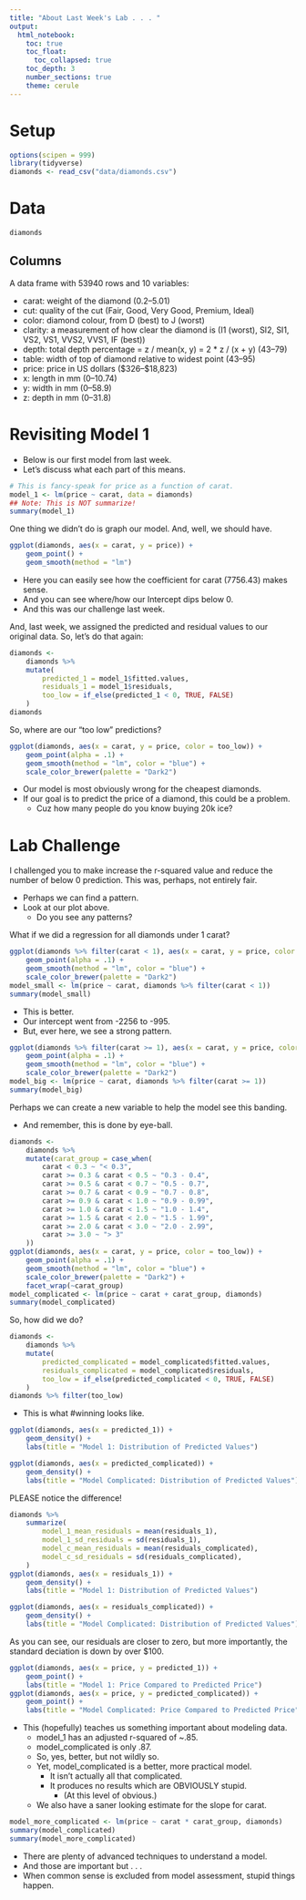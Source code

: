 ```yaml
---
title: "About Last Week's Lab . . . "
output: 
  html_notebook:
    toc: true
    toc_float:
      toc_collapsed: true
    toc_depth: 3
    number_sections: true
    theme: cerule
---
```



# Setup

```r
options(scipen = 999)
library(tidyverse)
diamonds <- read_csv("data/diamonds.csv")
```

# Data

```r
diamonds
```

## Columns

A data frame with 53940 rows and 10 variables:

- carat: weight of the diamond (0.2–5.01)
- cut: quality of the cut (Fair, Good, Very Good, Premium, Ideal)
- color: diamond colour, from D (best) to J (worst)
- clarity: a measurement of how clear the diamond is (I1 (worst), SI2, SI1, VS2, VS1, VVS2, VVS1, IF (best))
- depth: total depth percentage = z / mean(x, y) = 2 * z / (x + y) (43–79)
- table: width of top of diamond relative to widest point (43–95)
- price: price in US dollars (\$326–\$18,823)
- x: length in mm (0–10.74)
- y: width in mm (0–58.9)
- z: depth in mm (0–31.8)


# Revisiting Model 1

- Below is our first model from last week.
- Let's discuss what each part of this means.

```r
# This is fancy-speak for price as a function of carat.
model_1 <- lm(price ~ carat, data = diamonds)
## Note: This is NOT summarize!
summary(model_1)
```

One thing we didn't do is graph our model. And, well, we should have.

```r
ggplot(diamonds, aes(x = carat, y = price)) +
    geom_point() +
    geom_smooth(method = "lm")
```

- Here you can easily see how the coefficient for carat (7756.43) makes sense.
- And you can see where/how our Intercept dips below 0.
- And this was our challenge last week.

And, last week, we assigned the predicted and residual values to our original data. So, let's do that again:

```r
diamonds <-
    diamonds %>%
    mutate(
        predicted_1 = model_1$fitted.values,
        residuals_1 = model_1$residuals,
        too_low = if_else(predicted_1 < 0, TRUE, FALSE)
    )
diamonds
```

So, where are our "too low" predictions?

```r
ggplot(diamonds, aes(x = carat, y = price, color = too_low)) +
    geom_point(alpha = .1) +
    geom_smooth(method = "lm", color = "blue") +
    scale_color_brewer(palette = "Dark2")
```

- Our model is most obviously wrong for the cheapest diamonds.
- If our goal is to predict the price of a diamond, this could be a problem.
    - Cuz how many people do you know buying 20k ice?

# Lab Challenge

I challenged you to make increase the r-squared value and reduce the number of below 0 prediction. This was, perhaps, not entirely fair.

- Perhaps we can find a pattern.
- Look at our plot above.
    - Do you see any patterns?

What if we did a regression for all diamonds under 1 carat?

```r
ggplot(diamonds %>% filter(carat < 1), aes(x = carat, y = price, color = too_low)) +
    geom_point(alpha = .1) +
    geom_smooth(method = "lm", color = "blue") +
    scale_color_brewer(palette = "Dark2")
model_small <- lm(price ~ carat, diamonds %>% filter(carat < 1))
summary(model_small)
```

- This is better.
- Our intercept went from -2256 to -995.
- But, ever here, we see a strong pattern.

```r
ggplot(diamonds %>% filter(carat >= 1), aes(x = carat, y = price, color = too_low)) +
    geom_point(alpha = .1) +
    geom_smooth(method = "lm", color = "blue") +
    scale_color_brewer(palette = "Dark2")
model_big <- lm(price ~ carat, diamonds %>% filter(carat >= 1))
summary(model_big)
```

Perhaps we can create a new variable to help the model see this banding.

- And remember, this is done by eye-ball.

```r

diamonds <-
    diamonds %>%
    mutate(carat_group = case_when(
        carat < 0.3 ~ "< 0.3",
        carat >= 0.3 & carat < 0.5 ~ "0.3 - 0.4",
        carat >= 0.5 & carat < 0.7 ~ "0.5 - 0.7",
        carat >= 0.7 & carat < 0.9 ~ "0.7 - 0.8",
        carat >= 0.9 & carat < 1.0 ~ "0.9 - 0.99",
        carat >= 1.0 & carat < 1.5 ~ "1.0 - 1.4",
        carat >= 1.5 & carat < 2.0 ~ "1.5 - 1.99",
        carat >= 2.0 & carat < 3.0 ~ "2.0 - 2.99",
        carat >= 3.0 ~ "> 3"
    ))
ggplot(diamonds, aes(x = carat, y = price, color = too_low)) +
    geom_point(alpha = .1) +
    geom_smooth(method = "lm", color = "blue") +
    scale_color_brewer(palette = "Dark2") +
    facet_wrap(~carat_group)
model_complicated <- lm(price ~ carat + carat_group, diamonds)
summary(model_complicated)
```

So, how did we do?

```r
diamonds <-
    diamonds %>%
    mutate(
        predicted_complicated = model_complicated$fitted.values,
        residuals_complicated = model_complicated$residuals,
        too_low = if_else(predicted_complicated < 0, TRUE, FALSE)
    )
diamonds %>% filter(too_low)
```

- This is what #winning looks like.

```r
ggplot(diamonds, aes(x = predicted_1)) +
    geom_density() +
    labs(title = "Model 1: Distribution of Predicted Values")

ggplot(diamonds, aes(x = predicted_complicated)) +
    geom_density() +
    labs(title = "Model Complicated: Distribution of Predicted Values")
```

PLEASE notice the difference!

```r
diamonds %>%
    summarize(
        model_1_mean_residuals = mean(residuals_1),
        model_1_sd_residuals = sd(residuals_1),
        model_c_mean_residuals = mean(residuals_complicated),
        model_c_sd_residuals = sd(residuals_complicated),
    )
ggplot(diamonds, aes(x = residuals_1)) +
    geom_density() +
    labs(title = "Model 1: Distribution of Predicted Values")

ggplot(diamonds, aes(x = residuals_complicated)) +
    geom_density() +
    labs(title = "Model Complicated: Distribution of Predicted Values")
```

As you can see, our residuals are closer to zero, but more importantly, the standard deciation is down by over $100.

```r
ggplot(diamonds, aes(x = price, y = predicted_1)) +
    geom_point() +
    labs(title = "Model 1: Price Compared to Predicted Price")
ggplot(diamonds, aes(x = price, y = predicted_complicated)) +
    geom_point() +
    labs(title = "Model Complicated: Price Compared to Predicted Price")
```

- This (hopefully) teaches us something important about modeling data.
    - model_1 has an adjusted r-squared of ~.85. 
    - model_complicated is only .87.
    - So, yes, better, but not wildly so.
    - Yet, model_complicated is a better, more practical model.
        - It isn't actually all that complicated.
        - It produces no results which are OBVIOUSLY stupid.
            - (At this level of obvious.)
    - We also have a saner looking estimate for the slope for carat.

```r
model_more_complicated <- lm(price ~ carat * carat_group, diamonds)
summary(model_complicated)
summary(model_more_complicated)
```

- There are plenty of advanced techniques to understand a model.
- And those are important but . . . 
- When common sense is excluded from model assessment, stupid things happen.